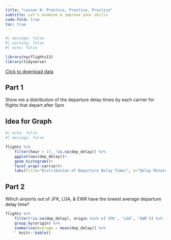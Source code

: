 ```yaml
---
title: "Lesson 8: Practice, Practice, Practice"
subtitle: Let's examine & improve your skills
code-fold: true
toc: true
---
```


```r
#| message: false
#| warning: false
#| echo: false

library(nycflights13) 
library(tidyverse)
```



<a href="flights.csv" download>Click to download data</a>


## Part 1

Show me a distribution of the departure delay times by each carrier for flights that depart after 5pm

:::{.callout-note collapse="true"}
# Idea for Graph

```r
#| echo: false
#| message: false

flights %>% 
    filter(hour > 17, !is.na(dep_delay)) %>%
    ggplot(aes(dep_delay))+ 
    geom_histogram()+
    facet_wrap(~carrier)+ 
    labs(title="Distribution of Departure Delay Times", x="Delay Minutes", y="Count of Minutes")
```

:::

## Part 2 

Which airports out of JFK, LGA, & EWR have the lowest average departure delay time? 

```r
flights %>% 
    filter(!is.na(dep_delay), origin %in% c('JFK', 'LGA', 'EWR')) %>% 
    group_by(origin) %>% 
    summarise(Average = mean(dep_delay)) %>% 
   '' knitr::kable()
```